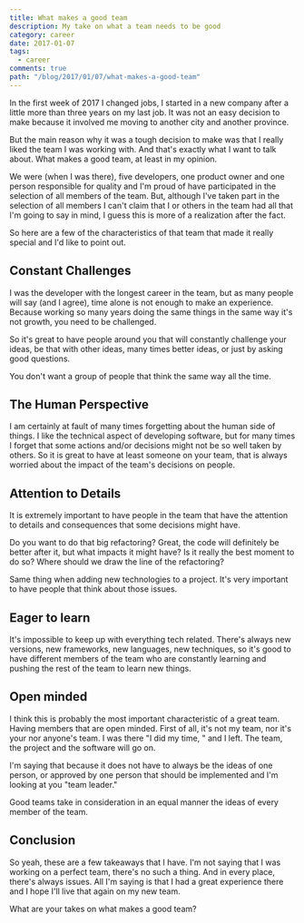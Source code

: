 ```yaml
---
title: What makes a good team
description: My take on what a team needs to be good
category: career
date: 2017-01-07
tags:
  - career
comments: true
path: "/blog/2017/01/07/what-makes-a-good-team"
---
```


In the first week of 2017 I changed jobs, I started in a new company after a
little more than three years on my last job. It was not an easy decision to make
because it involved me moving to another city and another province.

But the main reason why it was a tough decision to make was that I really liked
the team I was working with. And that's exactly what I want to talk about. What
makes a good team, at least in my opinion.

We were (when I was there), five developers, one product owner and one person
responsible for quality and I'm proud of have participated in the selection of
all members of the team. But, although I've taken part in the selection of all
members I can't claim that I or others in the team had all that I'm going to say
in mind, I guess this is more of a realization after the fact.

So here are a few of the characteristics of that team that made it really
special and I'd like to point out.

## Constant Challenges

I was the developer with the longest career in the team, but as many people will
say (and I agree), time alone is not enough to make an experience. Because
working so many years doing the same things in the same way it's not growth, you
need to be challenged.

So it's great to have people around you that will constantly challenge your
ideas, be that with other ideas, many times better ideas, or just by asking good
questions.

You don't want a group of people that think the same way all the time.

## The Human Perspective

I am certainly at fault of many times forgetting about the human side of things.
I like the technical aspect of developing software, but for many times I forget
that some actions and/or decisions might not be so well taken by others. So it
is great to have at least someone on your team, that is always worried about the
impact of the team's decisions on people.

## Attention to Details

It is extremely important to have people in the team that have the attention to
details and consequences that some decisions might have.

Do you want to do that big refactoring? Great, the code will definitely be
better after it, but what impacts it might have? Is it really the best moment to
do so? Where should we draw the line of the refactoring?

Same thing when adding new technologies to a project. It's very important to
have people that think about those issues.

## Eager to learn

It's impossible to keep up with everything tech related. There's always new
versions, new frameworks, new languages, new techniques, so it's good to have
different members of the team who are constantly learning and pushing the rest
of the team to learn new things.

## Open minded

I think this is probably the most important characteristic of a great team.
Having members that are open minded. First of all, it's not my team, nor it's
your nor anyone's team. I was there "I did my time, " and I left. The team, the
project and the software will go on.

I'm saying that because it does not have to always be the ideas of one person,
or approved by one person that should be implemented and I'm looking at you
"team leader."

Good teams take in consideration in an equal manner the ideas of every member of
the team.

## Conclusion

So yeah, these are a few takeaways that I have. I'm not saying that I was
working on a perfect team, there's no such a thing. And in every place, there's
always issues. All I'm saying is that I had a great experience there and I hope
I'll live that again on my new team.

What are your takes on what makes a good team?
